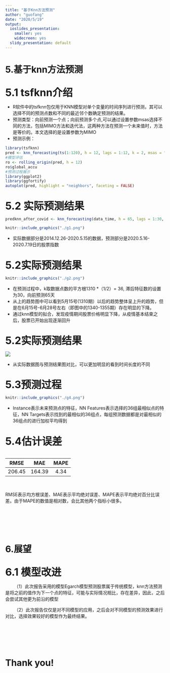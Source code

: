 ```yaml
---
title: "基于Knn方法预测"
author: "guofang"
date: "2020/5/19"
output:
  ioslides_presentation:
    smaller: yes
    widecreen: yes
  slidy_presentation: default
---
```


# 5.基于knn方法预测


##
<font size=6>
**5.1 tsfknn介绍 **
</font>

 - R软件中的tsfknn包仅用于KNN模型对单个变量的时间序列进行预测，其可以选择不同的预测点数和不同的最近邻个数确定预测的结果。
 - 预测类型：向前预测一个点；向前预测多个点,可以通过设置参数msas选择不同的方法，包括MIMO方法和迭代法，这两种方法在预测一个未来值时，方法是等价的。本文选择的是设置参数为MIMO
 - 预测示例：
```r
library(tsfknn)
pred <- knn_forecasting(ts(1:120), h = 12, lags = 1:12, k = 2, msas = "MIMO")
#模型评估
ro <- rolling_origin(pred, h = 12)
ro$global_accu
#预测过程展示
library(ggplot2)
library(ggfortify)
autoplot(pred, highlight = "neighbors", faceting = FALSE)
```

##
<font size=6>
**5.2 实际预测结果 **
</font>
```r
predknn_after_covid <- knn_forecasting(data_time, h = 65, lags = 1:30, k = 36, msas = "MIMO")
```

```r
knitr::include_graphics("./g1.png")
```


 - 实际数据部分是2014.12.26-2020.5.15的数据，预测部分是2020.5.16-2020.7.19日的股票指数
 
 
##
<font size=6>
**5.2实际预测结果**
</font>
```r
knitr::include_graphics("./g2.png")
```


 - 在预测过程中，k取数据点数的平方根1310 *（1/2）= 36, 滞后特征数的设置为30，向前预测65天
 - 从上的趋势图中可以看到5月15号(1310期）以后的趋势整体呈上升的趋势，但是在6月15号-6月28号左右（即图中的1340-1355期）存在明显的下降。
 - 通过knn模型的拟合，发现疫情期间股票价格明显下降，从疫情基本结束之后，股票已开始出现逐渐回升

 
##
<font size=6>
**5.2实际预测结果**
</font>
<div align=center>
![](g3.png)
</div>

 - 从实际数据图与预测结果图对比，可以更加明显的看到时间长度的不同
 
 
##
<font size=6>
**5.3预测过程**
</font>

```r
knitr::include_graphics("./g4.png")
```


 - Instance表示未来预测点的特征，NN Features表示选择的36组最相似点的特征，NN  Targets表示找到的最相似的36组点，每组预测数据都是对最相似的36组点的进行加权平均得到
 
##
<font size=6>
**5.4估计误差**
</font> 
<br/>
<br/>


|RMSE|MAE|MAPE|
|:-:|:-:|:-:|
|206.45|164.39|4.34|
<br/>

RMSE表示均方根误差、MAE表示平均绝对误差、MAPE表示平均绝对百分比误差。由于MAPE的数值是相对数，会比其他两个指标小很多。

<br/>
<br/>
<br/>
<br/>

# 6.展望

##
<font size=6>
**6.1 模型改进 **
</font>

&emsp;&emsp;（1）此次报告采用的模型Egarch模型预测股票属于传统模型，knn方法预测是将之前的值作为下一个点的特征，可能与实际情况相比，存在差异，因此，之后会尝试其他更为前沿的模型

&emsp;&emsp;（2）此次报告仅仅是对不同模型的应用，之后会对不同模型的预测效果进行对比，选择效果较好的模型作为最终结果。

<br/>
<br/>
<br/>
<br/>

# Thank you!

 